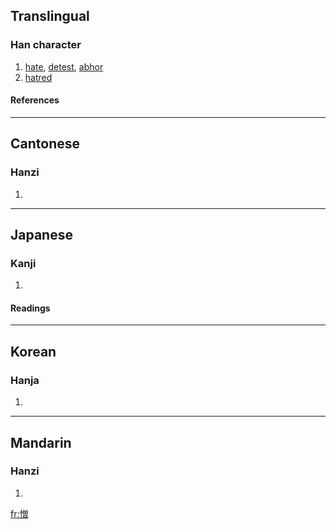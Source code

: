 ==Translingual==
===Han character===
{{Han char|rn=61|rad=心|as=12|sn=15|four=9806<sub>6</sub>|canj=心金田日 (PCWA)}}
# [[hate]], [[detest]], [[abhor]]
# [[hatred]]
====References====
{{Han ref|kx=0402.080|dkj=11188|dj=0742.100|hdz=42356.080|uh=618E|ud=24974|bh=BCA8|bd=48296}}

----
==Cantonese==
===Hanzi===
{{yue-hanzi|jyut=|y=jang1}}
# {{defn|Cantonese}}

----
==Japanese==
===Kanji===
{{ja-kanji|grade=c|rs=心12}}
# {{defn|Japanese}} 
====Readings====
{{ja-readings|on=[[ぞう]] (zō)|kun=[[にくむ]] (nikumu), [[にくしみ]] (nikushimi), [[にくい]] (nikui)}}

----
==Korean==
===Hanja===
{{ko-hanja|hangeul=증|eumhun=|rv=jeung|mr=chŭng|y=cung}}
# {{defn|Korean}}

----
==Mandarin==
===Hanzi===
{{cmn-hanzi|pin=[[zēng]] ([[zeng1]])|wg=tseng<sup>1</sup>}}
# {{defn|Mandarin}}

[[fr:憎]]
